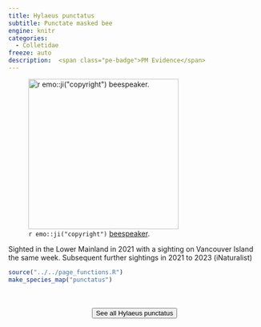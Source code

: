 ```yaml
---
title: Hylaeus punctatus
subtitle: Punctate masked bee
engine: knitr
categories:
  - Colletidae
freeze: auto
description:  <span class="pe-badge">PM Evidence</span>
---
```

![`r emo::ji("copyright")` [beespeaker ](https://inaturalist.ca/photos/310076827).](https://inaturalist-open-data.s3.amazonaws.com/photos/154449675/large.jpeg){height=300}

Sighted in the Lower Mainland in 2021 with a sighting on Vancouver Island the same week. Subsequent further sightings in 2021 to 2023 (iNaturalist)



```r
source("../../page_functions.R")
make_species_map("punctatus")
```
<br><br>
<center>


<a href="https://inaturalist.ca/observations?place_id=any&quality_grade=research&subview=map&taxon_id=459075"><button type="button" class="btn btn-secondary">See all Hylaeus punctatus <i class="fa-solid fa-arrow-up-right-from-square"></i> </button></a>
</center>
